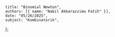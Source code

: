     title: "Binomial Newton",
    authors: [{ name: "Nabil Akbarazzima Fatih" }],
    date: "05/26/2025",
    subject: "Kombinatorik",
};